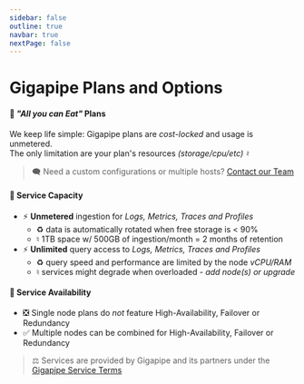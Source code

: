 ```yaml
---
sidebar: false
outline: true
navbar: true
nextPage: false
---
```



# Gigapipe Plans and Options

#### 🐣 _"All you can Eat"_ Plans

We keep life simple: Gigapipe plans are _cost-locked_ and usage is unmetered.<br/>
The only limitation are your plan's resources _(storage/cpu/etc) ♮_

<PricingCalculator />

> 🗨️ Need a custom configurations or multiple hosts? [Contact our Team](/signup)

#### 🐣 Service Capacity

- ⚡ **Unmetered** ingestion for _Logs, Metrics, Traces and Profiles_ 
  - ♻️ data is automatically rotated when free storage is < 90%
  - ♮ 1TB space w/ 500GB of ingestion/month = 2 months of retention
- ⚡ **Unlimited** query access to _Logs, Metrics, Traces and Profiles_
  - ♻️ query speed and performance are limited by the node _vCPU/RAM_
  - ♮ services might degrade when overloaded - _add node(s) or upgrade_

#### 🐣 Service Availability

- ❎ Single node plans do *not* feature High-Availability, Failover or Redundancy
- ✅ Multiple nodes can be combined for High-Availability, Failover or Redundancy

> ⚖️ Services are provided by Gigapipe and its partners under the [Gigapipe Service Terms](/legal)
